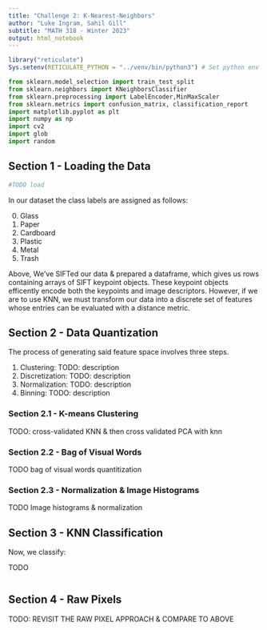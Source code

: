 ```yaml
---
title: "Challenge 2: K-Nearest-Neighbors"
author: "Luke Ingram, Sahil Gill" 
subtitle: "MATH 318 - Winter 2023"
output: html_notebook
---
```


```r
library("reticulate")
Sys.setenv(RETICULATE_PYTHON = "../venv/bin/python3") # Set python env
```

```python
from sklearn.model_selection import train_test_split
from sklearn.neighbors import KNeighborsClassifier
from sklearn.preprocessing import LabelEncoder,MinMaxScaler
from sklearn.metrics import confusion_matrix, classification_report
import matplotlib.pyplot as plt 
import numpy as np 
import cv2
import glob
import random
```

## Section 1 - Loading the Data

```python

#TODO load 


```

In our dataset the class labels are assigned as follows:

0.  Glass
1.  Paper
2.  Cardboard
3.  Plastic
4.  Metal
5.  Trash

Above, We've SIFTed our data & prepared a dataframe, which gives us rows containing arrays of SIFT keypoint objects. These keypoint objects efficently encode both the keypoints and image descriptors. However, if we are to use KNN, we must transform our data into a discrete set of features whose entries can be evaluated with a distance metric.

## Section 2 - Data Quantization 

The process of generating said feature space involves three steps.

1.  Clustering: TODO: description
2.  Discretization: TODO: description
3.  Normalization: TODO: description
4.  Binning: TODO: description

### Section 2.1 - K-means Clustering

TODO: cross-validated KNN & then cross validated PCA with knn

### Section 2.2 - Bag of Visual Words 

TODO bag of visual words quantitization

### Section 2.3 - Normalization & Image Histograms 

TODO Image histograms & normalization

## Section 3 - KNN Classification

Now, we classify:

TODO

```python

```

## Section 4 - Raw Pixels

TODO: REVISIT THE RAW PIXEL APPROACH & COMPARE TO ABOVE
